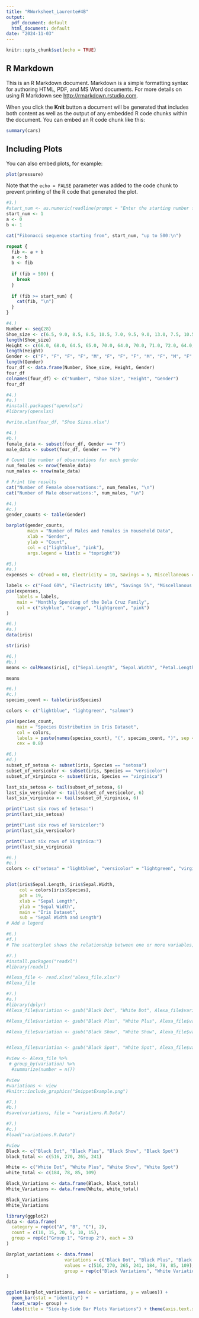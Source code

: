 ```yaml
---
title: "RWorksheet_Laurente#4B"
output:
  pdf_document: default
  html_document: default
date: "2024-11-03"
---
```


```r
knitr::opts_chunk$set(echo = TRUE)
```

## R Markdown

This is an R Markdown document. Markdown is a simple formatting syntax for authoring HTML, PDF, and MS Word documents. For more details on using R Markdown see <http://rmarkdown.rstudio.com>.

When you click the **Knit** button a document will be generated that includes both content as well as the output of any embedded R code chunks within the document. You can embed an R code chunk like this:

```r
summary(cars)
```

## Including Plots

You can also embed plots, for example:

```r
plot(pressure)
```

Note that the `echo = FALSE` parameter was added to the code chunk to prevent printing of the R code that generated the plot.


```r
#3.) 
#start_num <- as.numeric(readline(prompt = "Enter the starting number for the Fibonacci sequence: "))
start_num <- 1
a <- 0
b <- 1

cat("Fibonacci sequence starting from", start_num, "up to 500:\n")

repeat {
  fib <- a + b
  a <- b
  b <- fib
  
  if (fib > 500) {
    break
  }
  
  if (fib >= start_num) {
    cat(fib, "\n")
  }
}

```

```r
#4.) 
Number <- seq(28)
Shoe_size <- c(6.5, 9.0, 8.5, 8.5, 10.5, 7.0, 9.5, 9.0, 13.0, 7.5, 10.5, 8.5, 12.0, 10.5, 13.0, 11.5, 8.5, 5.0, 10.0, 6.5, 7.5, 8.5, 10.5, 8.5, 10.5, 11.0, 9.0, 13.0)
length(Shoe_size)
Height <- c(66.0, 68.0, 64.5, 65.0, 70.0, 64.0, 70.0, 71.0, 72.0, 64.0, 74.5, 67.0, 71.0, 71.0, 77.0, 72.0, 59.0, 62.0, 72.0, 66.0, 64.0, 67.0, 73.0, 69.0, 72.0, 70.0, 69.0, 70.0)
length(Height)
Gender <- c("F", "F", "F", "F", "M", "F", "F", "F", "M", "F", "M", "F", "M", "M", "M", "M", "F", "F", "M", "F", "F", "M", "M", "F", "M", "M", "M", "M")
length(Gender)
four_df <- data.frame(Number, Shoe_size, Height, Gender)
four_df
colnames(four_df) <- c("Number", "Shoe Size", "Height", "Gender")
four_df
```

```r
#4.) 
#a.) 
#install.packages("openxlsx")
#library(openxlsx)

#write.xlsx(four_df, "Shoe Sizes.xlsx")
```

```r
#4.)
#b.)
female_data <- subset(four_df, Gender == "F")
male_data <- subset(four_df, Gender == "M")

# Count the number of observations for each gender
num_females <- nrow(female_data)
num_males <- nrow(male_data)

# Print the results
cat("Number of Female observations:", num_females, "\n")
cat("Number of Male observations:", num_males, "\n")

```

```r
#4.) 
#c.) 
gender_counts <- table(Gender)

barplot(gender_counts, 
        main = "Number of Males and Females in Household Data",
        xlab = "Gender",
        ylab = "Count",
        col = c("lightblue", "pink"),
        args.legend = list(x = "topright"))         

```

```r
#5.) 
#a.) 
expenses <- c(Food = 60, Electricity = 10, Savings = 5, Miscellaneous = 25)

labels <- c("Food 60%", "Electricity 10%", "Savings 5%", "Miscellanous 25%")
pie(expenses,
    labels = labels,                    
    main = "Monthly Spending of the Dela Cruz Family", 
    col = c("skyblue", "orange", "lightgreen", "pink")
)

```

```r
#6.) 
#a.) 
data(iris)

str(iris)
```

```r
#6.)
#b.) 
means <- colMeans(iris[, c("Sepal.Length", "Sepal.Width", "Petal.Length", "Petal.Width")])

means

```

```r
#6.) 
#c.) 
species_count <- table(iris$Species)

colors <- c("lightblue", "lightgreen", "salmon")

pie(species_count, 
    main = "Species Distribution in Iris Dataset", 
    col = colors, 
    labels = paste(names(species_count), "(", species_count, ")", sep = ""),
    cex = 0.8)
```

```r
#6.) 
#d.) 
subset_of_setosa <- subset(iris, Species == "setosa")
subset_of_versicolor <- subset(iris, Species == "versicolor")
subset_of_virginica <- subset(iris, Species == "virginica")

last_six_setosa <- tail(subset_of_setosa, 6)
last_six_versicolor <- tail(subset_of_versicolor, 6)
last_six_virginica <- tail(subset_of_virginica, 6)

print("Last six rows of Setosa:")
print(last_six_setosa)

print("Last six rows of Versicolor:")
print(last_six_versicolor)

print("Last six rows of Virginica:")
print(last_six_virginica)

```

```r
#6.) 
#e.) 
colors <- c("setosa" = "lightblue", "versicolor" = "lightgreen", "virginica" = "salmon")


plot(iris$Sepal.Length, iris$Sepal.Width, 
     col = colors[iris$Species],      
     pch = 19,                        
     xlab = "Sepal Length",           
     ylab = "Sepal Width",           
     main = "Iris Dataset",          
     sub = "Sepal Width and Length") 
# Add a legend

```

```r
#6.) 
#f.) 
# The scatterplot shows the relationship between one or more variables, in this case, versicolor and virginica have similarities in Sepal Width and Sepal Length in some parts
```

```r
#7.) 
#install.packages("readxl")
#library(readxl)

#Alexa_file <- read.xlsx("alexa_file.xlsx")
#Alexa_file
```

```r
#7.) 
#a.)
#library(dplyr)
#Alexa_file$variation <- gsub("Black Dot", "White Dot", Alexa_file$variation)

#Alexa_file$variation <- gsub("Black Plus", "White Plus", Alexa_file$variation)

#Alexa_file$variation <- gsub("Black Show", "White Show", Alexa_file$variation)


#Alexa_file$variation <- gsub("Black Spot", "White Spot", Alexa_file$variation)

#view <- Alexa_file %>%
 # group_by(variation) %>%
  #summarize(number = n())

#view
#variations <- view
#knitr::include_graphics("SnippetExample.png")
```

```r
#7.) 
#b.) 
#save(variations, file = "variations.R.Data")
```

```r
#7.) 
#c.) 
#load("variations.R.Data")

#view
Black <- c("Black Dot", "Black Plus", "Black Show", "Black Spot")
black_total <- c(516, 270, 265, 241)

White <- c("White Dot", "White Plus", "White Show", "White Spot")
white_total <- c(184, 78, 85, 109)

Black_Variations <- data.frame(Black, black_total)
White_Variations <- data.frame(White, white_total)

Black_Variations
White_Variations

```


```r
library(ggplot2)
data <- data.frame(
  category = rep(c("A", "B", "C"), 2),
  count = c(10, 15, 20, 5, 10, 15),
  group = rep(c("Group 1", "Group 2"), each = 3)
)

Barplot_variations <- data.frame(
                      variations = c("Black Dot", "Black Plus", "Black Show", "Black Spot", "White Dot", "White Plus", "White Show", "White Spot"),
                      values = c(516, 270, 265, 241, 184, 78, 85, 109),
                      group = rep(c("Black Variations", "White Variations"), each = 4)
)


ggplot(Barplot_variations, aes(x = variations, y = values)) +
  geom_bar(stat = "identity") +
  facet_wrap(~ group) +
  labs(title = "Side-by-Side Bar Plots Variations") + theme(axis.text.x = element_text(angle = 90, vjust = 0.5))
```


